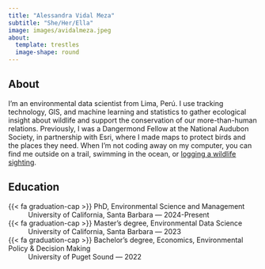 ```yaml
---
title: "Alessandra Vidal Meza"
subtitle: "She/Her/Ella"
image: images/avidalmeza.jpeg
about:
  template: trestles
  image-shape: round
---
```



## About

I'm an environmental data scientist from Lima, Perú. I use tracking technology, GIS, and machine learning and statistics to gather ecological insight about wildlife and support the conservation of our more-than-human relations. Previously, I was a Dangermond Fellow at the National Audubon Society, in partnership with Esri, where I made maps to protect birds and the places they need. When I’m not coding away on my computer, you can find me outside on a trail, swimming in the ocean, or [logging a wildlife sighting](https://www.inaturalist.org/observations?place_id=any&user_id=avidalmeza&verifiable=any){target="_blank"}.

## Education
{{< fa graduation-cap >}} PhD, Environmental Science and Management
: University of California, Santa Barbara &mdash; 2024-Present

{{< fa graduation-cap >}} Master's degree, Environmental Data Science
: University of California, Santa Barbara &mdash; 2023

{{< fa graduation-cap >}} Bachelor's degree, Economics, Environmental Policy & Decision Making 
: University of Puget Sound &mdash; 2022